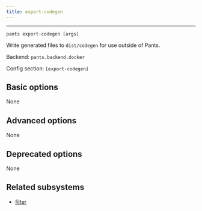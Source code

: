```yaml
---
title: export-codegen
---
```



---

```
pants export-codegen [args]
```

Write generated files to `dist/codegen` for use outside of Pants.

Backend: <span className="color--primary">`pants.backend.docker`</span>

Config section: <span className="color--primary">`[export-codegen]`</span>

<span className={styles.options}>

## Basic options
None

## Advanced options

None

## Deprecated options

None

## Related subsystems

- [filter](../subsystems/filter.mdx)

</span>